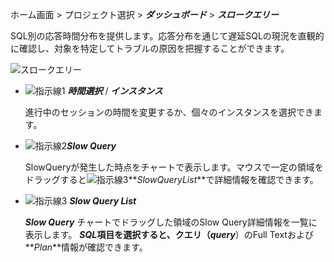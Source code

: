 ホーム画面 > プロジェクト選択 > **_ダッシュボード_** > **_スロークエリー_**

SQL別の応答時間分布を提供します。応答分布を通じて遅延SQLの現況を直観的に確認し、対象を特定してトラブルの原因を把握することができます。 

![スロークエリー](/img/db-slow-query.png)

-   ![指示線1](/img/number-01.png) **_時間選択_** / **_インスタンス_**

    進行中のセッションの時間を変更するか、個々のインスタンスを選択できます。

-   ![指示線2](/img/number-02.png)**_Slow Query_**

    SlowQueryが発生した時点をチャートで表示します。マウスで一定の領域をドラッグすると![指示線3](/img/number-03.png)**_SlowQueryList_**で詳細情報を確認できます。

-   ![指示線3](/img/number-03.png) **_Slow Query List_**

    **_Slow Query_** チャートでドラッグした領域のSlow Query詳細情報を一覧に表示します。 **_SQL_**項目を選択すると、クエリ（**_query_**）のFull Textおよび**_Plan_**情報が確認できます。
